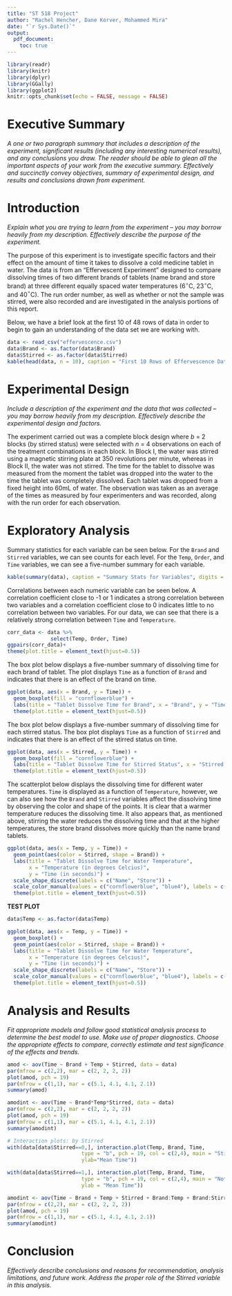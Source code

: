 ```yaml
---
title: "ST 518 Project"
author: "Rachel Hencher, Dane Korver, Mohammed Mira"
date: "`r Sys.Date()`"
output: 
  pdf_document:
    toc: true
---
```


```r
library(readr)
library(knitr)
library(dplyr)
library(GGally)
library(ggplot2)
knitr::opts_chunk$set(echo = FALSE, message = FALSE)
```

# Executive Summary  
*A one or two paragraph summary that includes a description of the experiment, significant results (including any interesting numerical results), and any conclusions you draw. The reader should be able to glean all the important aspects of your work from the executive summary. Effectively and succinctly convey objectives, summary of experimental design, and results and conclusions drawn from experiment.*  


# Introduction  
*Explain what you are trying to learn from the experiment -- you may borrow heavily from my description. Effectively describe the purpose of the experiment.*  

The purpose of this experiment is to investigate specific factors and their effect on the amount of time it takes to dissolve a cold medicine tablet in water. The data is from an “Effervescent Experiment” designed to compare dissolving times of two different brands of tablets (name brand and store brand) at three different equally spaced water temperatures (6$^\circ$C, 23$^\circ$C, and  40$^\circ$C). The run order number, as well as whether or not the sample was stirred, were also recorded and are investigated in the analysis portions of this report.  

Below, we have a brief look at the first 10 of 48 rows of data in order to begin to gain an understanding of the data set we are working with.  

```r
data <- read_csv("effervescence.csv")
data$Brand <- as.factor(data$Brand)
data$Stirred <- as.factor(data$Stirred)
kable(head(data, n = 10), caption = "First 10 Rows of Effervescence Data")
```


# Experimental Design  
*Include a description of the experiment and the data that was collected -- you may borrow heavily from my description. Effectively describe the experimental design and factors.*   

The experiment carried out was a complete block design where *b* = 2 blocks (by stirred status) were selected with *n* = 4 observations on each of the treatment combinations in each block. In Block I, the water was stirred using a magnetic stirring plate at 350 revolutions per minute, whereas in Block II, the water was not stirred. The time for the tablet to dissolve was measured from the moment the tablet was dropped into the water to the time the tablet was completely dissolved. Each tablet was dropped from a fixed height into 60mL of water. The observation was taken as an average of the times as measured by four experimenters and was recorded, along with the run order for each observation.  


# Exploratory Analysis  

Summary statistics for each variable can be seen below. For the `Brand` and `Stirred` variables, we can see counts for each level. For the `Temp`, `Order`, and `Time` variables, we can see a five-number summary for each variable.  

```r
kable(summary(data), caption = "Summary Stats for Variables", digits = 2)
```

Correlations between each numeric variable can be seen below. A correlation coefficient close to -1 or 1 indicates a strong correlation between two variables and a correlation coefficient close to 0 indicates little to no correlation between two variables. For our data, we can see that there is a relatively strong correlation between `Time` and `Temperature`.  

```r
corr_data <- data %>%
              select(Temp, Order, Time)
ggpairs(corr_data)+
theme(plot.title = element_text(hjust=0.5)) 
```

The box plot below displays a five-number summary of dissolving time for each brand of tablet. The plot displays `Time` as a function of `Brand` and indicates that there is an effect of the brand on time.  

```r
ggplot(data, aes(x = Brand, y = Time)) + 
  geom_boxplot(fill = "cornflowerblue") + 
  labs(title = "Tablet Dissolve Time for Brand", x = "Brand", y = "Time (in seconds)") +        scale_x_discrete(labels = c("Name", "Store")) +
  theme(plot.title = element_text(hjust=0.5))
```

The box plot below displays a five-number summary of dissolving time for each stirred status. The box plot displays `Time` as a function of `Stirred` and indicates that there is an effect of the stirred status on time.  

```r
ggplot(data, aes(x = Stirred, y = Time)) + 
  geom_boxplot(fill = "cornflowerblue") + 
  labs(title = "Tablet Dissolve Time for Stirred Status", x = "Stirred Status", y = "Time (in seconds)") + scale_x_discrete(labels = c("No", "Yes")) +
  theme(plot.title = element_text(hjust=0.5))
```

The scatterplot below displays the dissolving time for different water temperatures. `Time` is displayed as a function of `Temperature`, however, we can also see how the `Brand` and `Stirred` variables affect the dissolving time by observing the color and shape of the points. It is clear that a warmer temperature reduces the dissolving time. It also appears that, as mentioned above, stirring the water reduces the dissolving time and that at the higher temperatures, the store brand dissolves more quickly than the name brand tablets.   

```r
ggplot(data, aes(x = Temp, y = Time)) + 
  geom_point(aes(color = Stirred, shape = Brand)) + 
  labs(title = "Tablet Dissolve Time for Water Temperature", 
       x = "Temperature (in degrees Celcius)", 
       y = "Time (in seconds)") + 
  scale_shape_discrete(labels = c("Name", "Store")) + 
  scale_color_manual(values = c("cornflowerblue", "blue4"), labels = c("No", "Yes")) +
  theme(plot.title = element_text(hjust=0.5))
```

**TEST PLOT**
```r
data$Temp <- as.factor(data$Temp)

ggplot(data, aes(x = Temp, y = Time)) + 
  geom_boxplot() + 
  geom_point(aes(color = Stirred, shape = Brand)) + 
  labs(title = "Tablet Dissolve Time for Water Temperature", 
       x = "Temperature (in degrees Celcius)", 
       y = "Time (in seconds)") + 
  scale_shape_discrete(labels = c("Name", "Store")) + 
  scale_color_manual(values = c("cornflowerblue", "blue4"), labels = c("No", "Yes")) +
  theme(plot.title = element_text(hjust=0.5))
```


# Analysis and Results  
*Fit appropriate models and follow good statistical analysis process to determine the best model to use. Make use of proper diagnostics. Choose the appropriate effects to compare, correctly estimate and test significance of the effects and trends.*  

```r
amod <- aov(Time ~ Brand + Temp + Stirred, data = data)
par(mfrow = c(2,2), mar = c(2, 2, 2, 2))
plot(amod, pch = 19)
par(mfrow = c(1,1), mar = c(5.1, 4.1, 4.1, 2.1))
summary(amod)
```

```r
amodint <- aov(Time ~ Brand*Temp*Stirred, data = data)
par(mfrow = c(2,2), mar = c(2, 2, 2, 2))
plot(amod, pch = 19)
par(mfrow = c(1,1), mar = c(5.1, 4.1, 4.1, 2.1))
summary(amodint)
```


```r
# Interaction plots: by Stirred
with(data[data$Stirred==0,], interaction.plot(Temp, Brand, Time, 
                        type = "b", pch = 19, col = c(2,4), main = "Stirred",
                        ylab="Mean Time"))

with(data[data$Stirred==1,], interaction.plot(Temp, Brand, Time, 
                        type = "b", pch = 19, col = c(2,4), main = "Not Stirred",
                        ylab = "Mean Time"))
```

```r
amodint <- aov(Time ~ Brand + Temp + Stirred + Brand:Temp + Brand:Stirred, data = data)
par(mfrow = c(2,2), mar = c(2, 2, 2, 2))
plot(amod, pch = 19)
par(mfrow = c(1,1), mar = c(5.1, 4.1, 4.1, 2.1))
summary(amodint)
```


# Conclusion  
*Effectively describe conclusions and reasons for recommendation, analysis limitations, and future work. Address the proper role of the Stirred variable in this analysis.*  

